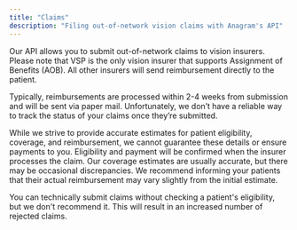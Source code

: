 ```yaml
---
title: "Claims"
description: "Filing out-of-network vision claims with Anagram's API"
---
```


Our API allows you to submit out-of-network claims to vision insurers. Please note that VSP is the only vision insurer that supports Assignment of Benefits (AOB). All other insurers will send reimbursement directly to the patient. 

Typically, reimbursements are processed within 2-4 weeks from submission and will be sent via paper mail. Unfortunately, we don’t have a reliable way to track the status of your claims once they’re submitted.

While we strive to provide accurate estimates for patient eligibility, coverage, and reimbursement, we cannot guarantee these details or ensure payments to you. Eligibility and payment will be confirmed when the insurer processes the claim. Our coverage estimates are usually accurate, but there may be occasional discrepancies. We recommend informing your patients that their actual reimbursement may vary slightly from the initial estimate.

You can technically submit claims without checking a patient's eligibility, but we don't recommend it. This will result in an increased number of rejected claims.